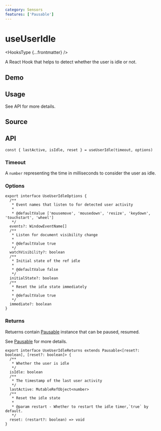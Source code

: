 ```yaml
---
category: Sensors
features: ['Pausable']
---
```


# useUserIdle


<HooksType {...frontmatter} />

A React Hook that helps to detect whether the user is idle or not.

## Demo


<App />

## Usage

See API for more details.

## Source


<Source />

## API

```tsx
const { lastActive, isIdle, reset } = useUserIdle(timeout, options)
```

### Timeout

A `number` representing the time in milliseconds to consider the user as idle.

### Options

```tsx
export interface UseUserIdleOptions {
  /**
   * Event names that listen to for detected user activity
   *
   * @defaultValue ['mousemove', 'mousedown', 'resize', 'keydown', 'touchstart', 'wheel']
   */
  events?: WindowEventName[]
  /**
   * Listen for document visibility change
   *
   * @defaultValue true
   */
  watchVisibility?: boolean
  /**
   * Initial state of the ref idle
   *
   * @defaultValue false
   */
  initialState?: boolean
  /**
   * Reset the idle state immediately
   *
   * @defaultValue true
   */
  immediate?: boolean
}
```

### Returns

Retuerns contain [Pausable](/docs/features/pausable) instance that can be paused, resumed.

See [Pausable](/docs/features/pausable) for more details.

```tsx
export interface UseUserIdleReturns extends Pausable<[reset?: boolean], [reset?: boolean]> {
  /**
   * Whether the user is idle
   */
  isIdle: boolean
  /**
   * The timestamp of the last user activity
   */
  lastActive: MutableRefObject<number>
  /**
   * Reset the idle state
   *
   * @param restart - Whether to restart the idle timer,`true` by default.
   */
  reset: (restart?: boolean) => void
}
```
